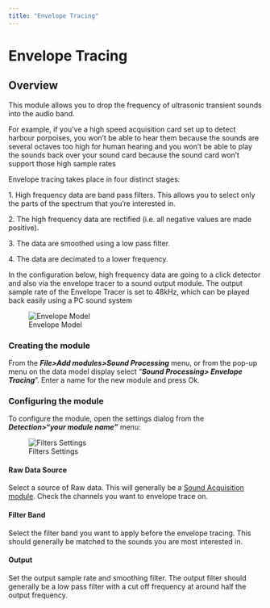 ```yaml
---
title: "Envelope Tracing"
---
```

Envelope Tracing
================

Overview
--------

  

This module allows you to drop the frequency of ultrasonic transient sounds into the audio band.

For example, if you've a high speed acquisition card set up to detect harbour porpoises, you won't be able to hear them because the sounds are several octaves too high for human hearing and you won't be able to play the sounds back over your sound card because the sound card won't support those high sample rates

Envelope tracing takes place in four distinct stages:

1\. High frequency data are band pass filters. This allows you to select only the parts of the spectrum that you're interested in.

2\. The high frequency data are rectified (i.e. all negative values are made positive).

3\. The data are smoothed using a low pass filter.

4\. The data are decimated to a lower frequency.

In the configuration below, high frequency data are going to a click detector and also via the envelope tracer to a sound output module. The output sample rate of the Envelope Tracer is set to 48kHz, which can be played back easily using a PC sound system

  
![Envelope Model](Images/EnvelopeModel.png)  

### Creating the module

From the _**File>Add modules>Sound Processing**_ menu, or from the pop-up menu on the data model display select "_**Sound Processing> Envelope Tracing**_". Enter a name for the new module and press Ok.

### Configuring the module

To configure the module, open the settings dialog from the _**Detection>"your module name"**_ menu:

  
![Filters Settings](Images/EnvelopeDialog.png)  

#### Raw Data Source

Select a source of Raw data. This will generally be a [Sound Acquisition module](../../AcquisitionHelp/docs/AcquisitionOverview.html). Check the channels you want to envelope trace on.

#### Filter Band

Select the filter band you want to apply before the envelope tracing. This should generally be matched to the sounds you are most interested in.

#### Output

Set the output sample rate and smoothing filter. The output filter should generally be a low pass filter with a cut off frequency at around half the output frequency.
